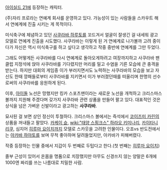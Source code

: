 [[아이실드 21]]에 등장하는 캐릭터.

(주)자리 프로라는 연예계 회사를 운영하고 있다. 가능성이 있는 사람들을 스카우트 해서 연예계에 진출 시키는 게 목적이다.

미식축구에 체념하고 있던 [[사쿠라바 하루토]]를 꼬드겨서 얼굴이 잘생긴 걸 내세워 광고 모델로 연예계 진출을 시도했다. 사쿠라바는 이렇게 된 거 연예계로 나가볼까 고려 중이다가 자신은 역시 미식축구를 하고 싶다고 생각하고 작중 중반에 연예계를 그만 두었다.

그래도 어떻게든 사쿠라바를 다시 연예계로 돌아오게하려고 여장까지하고 사쿠라바 팬클럽 지정석에 앉아 사쿠라바를 기다렸지만 머리를 밀고 수염을 기른 모습에 큰 충격을 받는다. 하지만 대회의 게임중 이가 부러지면서도 노력하는 사쿠라바의 모습을 보고 자신도 한때 깡패들로부터 사쿠라바를 지키면서 이가 부러졌던때를 떠올리며 한명의 선수로써의 사쿠라바를 응원하게 된다.

이후, [[아이돌]] 노선은 망했지만 킹카 스포츠맨이라는 새로운 노선을 개척하고 크리스마스 볼까지 지원해 주겠다며 갖가지 사쿠라바 관련 상품을 만들어 팔고 있다. 대표적인 것은 상식을 넘은 가벼운 신발이라고 광고하는 '''사쿠라바'''.

묘사된 걸 보면 상인 정신이 투철하다. 크리스마스 볼에서는 즉석에서 [[코이즈미 카린]]의 상품을 꺼내들고 팔았다. [[카케이 슌]], [[wiki:"태양 스핑크스" 하라오 키미나리]], [[카이타니 리쿠]], 심지어 [[히루마 요이치]]까지 모델로 스카웃을 고려한 인물이다. 오죠vs 반도전에서는 [[아카바 하야토]]를 보며 무척 좋아하며 달려들었지만, 아카바가 피해버렸다.

작중 등장하는 인물 중에서 지갑이 두 번째로 두텁다고 한다.(첫 번째는 [[히루마 요이치]])

졸부 근성이 있어서 온몸을 명품으로 치장했지만 아무도 신경쓰지 않는 양말은 6개에 1000엔 짜리를 쓰는 나름대로 치밀한 사람.
